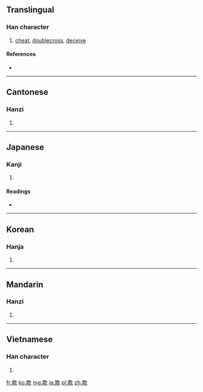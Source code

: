 ==Translingual==

===Han character===
{{Han char|rn=76|rad=欠|as=08|sn=12|four=4788<sub>2</sub>|canj=廿金弓人 (TCNO)}}

# [[cheat]], [[doublecross]], [[deceive]]

====References====
* {{Han ref|kx=0568.140|dkj=16097|dj=0956.260|hdz=32142.030|uh=6B3A|ud=27450|bh=B4DB|bd=46299}}

----

==Cantonese==

===Hanzi===
{{yue-hanzi|jyut=|y=hei1}}

# {{defn|lang=yue|sort=欠08}}

----

==Japanese==

===Kanji===
{{ja-kanji|grade=c|rs=欠08}}

# {{defn|lang=ja|sort=欠08}}

====Readings====
* {{ja-readings|on=[[ぎ]] (gi), [[き]] (ki)|kun=[[あざむく]] (azamuku)}}

----

==Korean==

===Hanja===
{{ko-hanja|hangeul=기|eumhun=|rv=gi|mr=ki|y=ki}}

# {{defn|lang=ko|sort=欠08}}

----

==Mandarin==

===Hanzi===
{{cmn-hanzi|pin=[[chuā]] ([[chua1]]), [[qī]] ([[qi1]]), [[xū]] ([[xu1]])|wg=ch'ua<sup>1</sup>, ch'i<sup>1</sup>, hsü<sup>1</sup>}}

# {{defn|lang=cmn|sort=欠08}}

----

==Vietnamese==

===Han character===
{{vi-hantu|[[khi]]|rs=欠08}}

# {{defn|lang=vi|sort=欠08}}

[[fr:欺]]
[[ko:欺]]
[[mg:欺]]
[[ja:欺]]
[[pl:欺]]
[[zh:欺]]